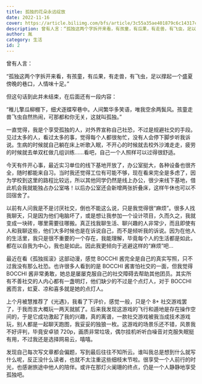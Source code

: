 ```yaml
---
title: 孤独的花朵永远绽放
date: 2022-11-16
cover: https://article.biliimg.com/bfs/article/3c55a35ae401879c6c14317ca5f069fc9092718e.jpg
description: 曾有人言：“孤独这两个字拆开来看，有孩童，有瓜果，有走兽，有飞虫，足以撑起一个盛夏傍晚的巷口，人情味十足。”但这句话到此并未结束，在后面还有一段内容：“稚儿擎瓜柳棚下，细犬逐蝶窄巷中。人间繁华多笑语，唯我空余两鬓风。孩童走兽飞虫自然热闹，可那都和你无关，这就叫孤独......”
author: 胤
category: 生活
id: 2
---
```



曾有人言：

“孤独这两个字拆开来看，有孩童，有瓜果，有走兽，有飞虫，足以撑起一个盛夏傍晚的巷口，人情味十足。”

但这句话到此并未结束，在后面还有一段内容：

“稚儿擎瓜柳棚下，细犬逐蝶窄巷中。人间繁华多笑语，唯我空余两鬓风。孩童走兽飞虫自然热闹，可那都和你无关，这就叫孤独。”

一直觉得，我是个享受孤独的人，对外界宣称自己社恐，不过是规避社交的手段。见过太多的人，看过太多的事，觉得每个人都很匆忙，没有人会停下脚步听我诉说。生病的时候就自己躺在床上听歌入眠，不开心的时候就去校外沙滩走走，疲劳的时候就去单双杠做几组训练……看吧，自己一个人照样可以过得很舒适。

今天有件开心事，最近实习单位的线下基地开放了，办公室挺大，各种设备也很齐全，随时都能来自习。当时我还觉得工位有可能不够，现在看来完全是多虑了，因为学校到这里的路程比较远，所以其他同学仍然是线上办公，很少来线下基地，借此机会我就能独占办公室咯！以后办公室还会新增两张折叠床，这样午休也可以不回宿舍了。

<LazyFancyboxImage src="https://article.biliimg.com/bfs/article/bf02aacef60759a663137746df122629e34c282c.jpg" />

以前有人问我是不是讨厌社交，倒也不能这么说，只是我觉得很“麻烦”。很多人找我聊天，只是因为他们电脑坏了，或是想让我参加一个设计项目，久而久之，我就变成一块砖，哪里需要往哪搬。真正找我聊生活、聊兴趣的人非常少，而且即使有人和我聊这些，他们大多时候也是在诉说自己，而不是倾听我的诉说。因为在他人的生活里，我只是很不重要的一个存在，我能理解，毕竟每个人的生活都是如此，都在以自我为中心，我也是如此。因此我更倾向于逃避这样的“麻烦”吧...

最近在看《孤独摇滚》这部动漫，感觉 BOCCHI 酱完全是自己的真实写照，只不过我没有那么社恐。也许很多人看到的是 BOCCHI 酱害怕社交的一面，但我觉得 BOCCHI 酱非常勇敢，她总是屡屡克服自己的社交障碍去帮助其他团员。其实所有不善社交的人内心都有一盏明灯，他们缺少的不过是个点灯人，对于 BOCCHI 酱而言，虹夏、凉和喜多就是她的点灯人。

<LazyFancyboxImage src="https://article.biliimg.com/bfs/article/df26817b77ed55dac1bc938c2c77ea980ca1dda2.png" />

<LazyFancyboxImage src="https://article.biliimg.com/bfs/article/166af8c6b76d4e69721baccde37019b24724d48c.png" />

<LazyFancyboxImage src="https://article.biliimg.com/bfs/article/5f279d283d41153d608d53d8d03fc15fffda0c93.png" />

上个月被慧推荐了《光遇》，我看了下评价，感觉一般，只是个 8+ 社交游戏罢了，于我而言大概玩一两天就腻了。后来我发现这游戏的飞行和遁地是存在操作空间的，于是它成功激起了我的兴趣，真的离谱，一款社交游戏被我当成技术游戏玩，别人都是一起聊天跑图，我妥妥的独狼一枚。这游戏的场景乐还不错，风景我不好评判，毕竟安卓锁 720p，画质非常垃圾，偶尔挂机听听白噪音对克服失眠挺有用，不过我还是选择网易云，嘻嘻。

<LazyFancyboxImage src="https://article.biliimg.com/bfs/article/97e18bb2256b474b9c179a69cbd651374160d1a4.jpg" />

<LazyFancyboxImage src="https://article.biliimg.com/bfs/article/67c786651c7f75a56bda35add6b20778648f1c14.jpg" />

<LazyFancyboxImage src="https://article.biliimg.com/bfs/article/4f4466d7852c263c860cc8be749a937306e56191.jpg" />

发现自己每次写文章都会偏题，写到最后往往不知所云。谁叫我总是想到什么就写什么呢，反正没什么读者，也就不太注重这些细枝末节啦。很享受一个人前行的时光，也感谢旅途中他人的陪伴。或许在那灯火阑珊的终点，仍是一个人静静地享受孤独吧。
